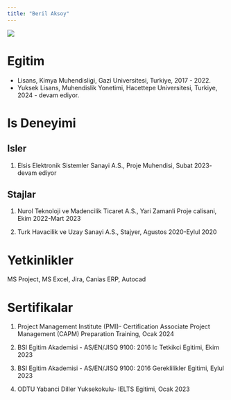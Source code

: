 ```yaml
---
title: "Beril Aksoy"
---
```


![](/assets/images/vesikalik.jpg){fig-align="center"}

# Egitim

-   Lisans, Kimya Muhendisligi, Gazi Universitesi, Turkiye, 2017 - 2022.
-   Yuksek Lisans, Muhendislik Yonetimi, Hacettepe Universitesi, Turkiye, 2024 - devam ediyor.

# Is Deneyimi

## Isler

1.  Elsis Elektronik Sistemler Sanayi A.S., Proje Muhendisi, Subat 2023- devam ediyor

## Stajlar

1.  Nurol Teknoloji ve Madencilik Ticaret A.S., Yari Zamanli Proje calisani, Ekim 2022-Mart 2023

2.  Turk Havacilik ve Uzay Sanayi A.S., Stajyer, Agustos 2020-Eylul 2020

# Yetkinlikler

MS Project, MS Excel, Jira, Canias ERP, Autocad

# Sertifikalar

1.  Project Management Institute (PMI)- Certification Associate Project Management (CAPM) Preparation Training, Ocak 2024

2.  BSI Egitim Akademisi - AS/EN/JISQ 9100: 2016 Ic Tetkikci Egitimi, Ekim 2023

3.  BSI Egitim Akademisi - AS/EN/JISQ 9100: 2016 Gereklilikler Egitimi, Eylul 2023

4.  ODTU Yabanci Diller Yuksekokulu- IELTS Egitimi, Ocak 2023
